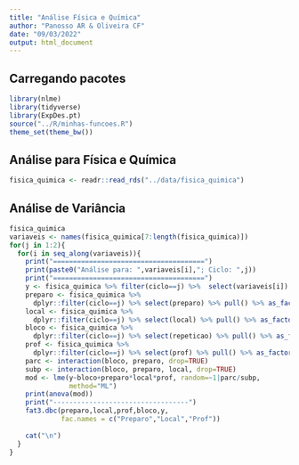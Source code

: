 ```yaml
---
title: "Análise Física e Química"
author: "Panosso AR & Oliveira CF"
date: "09/03/2022"
output: html_document
---
```


## Carregando pacotes
```r
library(nlme)
library(tidyverse)
library(ExpDes.pt)
source("../R/minhas-funcoes.R")
theme_set(theme_bw())
```

## Análise para Física e Química
```r
fisica_quimica <- readr::read_rds("../data/fisica_quimica")
```

## Análise de Variância
```r
fisica_quimica
variaveis <- names(fisica_quimica[7:length(fisica_quimica)])
for(j in 1:2){
  for(i in seq_along(variaveis)){
    print("======================================")
    print(paste0("Análise para: ",variaveis[i],"; Ciclo: ",j))
    print("======================================")
    y <- fisica_quimica %>% filter(ciclo==j) %>%  select(variaveis[i]) %>% pull()
    preparo <- fisica_quimica %>% 
      dplyr::filter(ciclo==j) %>% select(preparo) %>% pull() %>% as_factor()
    local <- fisica_quimica %>% 
      dplyr::filter(ciclo==j) %>% select(local) %>% pull() %>% as_factor()
    bloco <- fisica_quimica %>% 
      dplyr::filter(ciclo==j) %>% select(repeticao) %>% pull() %>% as_factor()
    prof <- fisica_quimica %>%  
      dplyr::filter(ciclo==j) %>% select(prof) %>% pull() %>% as_factor()
    parc <- interaction(bloco, preparo, drop=TRUE)
    subp <- interaction(bloco, preparo, local, drop=TRUE)
    mod <- lme(y~bloco+preparo*local*prof, random=~1|parc/subp,
               method="ML")
    print(anova(mod))
    print("----------------------------------")
    fat3.dbc(preparo,local,prof,bloco,y,
             fac.names = c("Preparo","Local","Prof"))
    
    cat("\n")  
  }
}
```




